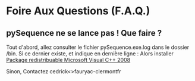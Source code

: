 =Foire Aux Questions (F.A.Q.)=

==pySequence ne se lance pas ! Que faire ?==
Tout d'abord, allez consulter le fichier pySequence.exe.log dans le dossier /bin.
Si ce dernier existe, et indique en dernière ligne :
{{{ImportError: DLL load failed: Le module spécifié est introuvable}}}
Alors installer [http://www.microsoft.com/downloads/fr-fr/confirmation.aspx?FamilyID=9B2DA534-3E03-4391-8A4D-074B9F2BC1BF&displaylang=fr Package redistribuable Microsoft Visual C++ 2008]

Sinon,
Contactez cedrick<<point>>faury<arobase>ac-clermont<point>fr